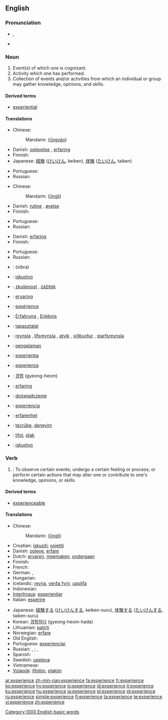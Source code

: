{{see|expérience}}
==English==
{{wikipedia}}

===Pronunciation===
*{{IPA|/ɪksˈpɪɹiəns/}}, {{SAMPA|/Iks"pIr\i@ns/}}
*{{audio|en-us-experience.ogg|Audio (US)}}

===Noun===
{{en-noun}}

# Event(s) of which one is cognizant.
# Activity which one has performed.
# Collection of events and/or activities from which an individual or group may gather knowledge, opinions, and skills.

====Derived terms====
*[[experiential]]

====Translations====
{{trans-top|event(s) of which one is cognizant}}
* Chinese:
*:Mandarin: {{zh-ts|經驗|经验}} ([[jīng]][[yàn]])
* Danish: [[oplevelse]] {{c}}, [[erfaring]] {{c}}
* Finnish: {{t+|fi|kokemus}}
* Japanese: [[経験]] ([[けいけん]], keiken), [[体験]] ([[たいけん]], taiken)
{{trans-mid}}
* Portuguese: {{t+|pt|experiência|f}}
* Russian: {{t|ru|опыт|m|m|tr=ópyt|sc=Cyrl}}
{{trans-bottom}}

{{trans-top|activity which one has performed}}
* Chinese:
*:Mandarin: {{zh-ts|經歷|經歷}} ([[jīng]][[lì]])
* Danish: [[rutine]] {{c}}, [[øvelse]] {{c}}
* Finnish: {{t+|fi|kokemus}}
{{trans-mid}}
* Portuguese: {{t+|pt|experiência|f}}
* Russian: {{t|ru|опыт|m|m|tr=ópyt|sc=Cyrl}}
{{trans-bottom}}

{{trans-top|collection of events and/or activities from which an individual or group may gather knowledge}}
* Danish: [[erfaring]] {{c}}
* Finnish: {{t+|fi|kokemus}}
{{trans-mid}}
* Portuguese: {{t+|pt|experiência|f}}
* Russian: {{t|ru|опыт|m|m|tr=ópyt|sc=Cyrl}}
{{trans-bottom}}

{{ttbc-top}}
*{{ttbc|Arabic}}: {{ARchar|[[خبرة]]}} (xíbra) {{f}}
*{{ttbc|Croatian}}: [[iskustvo]] {{n}}
*{{ttbc|Czech}}: [[zkušenost]] {{f}}, [[zážitek]] {{m}}
*{{ttbc|Dutch}}: [[ervaring]] {{f}}
*{{ttbc|French}}: [[expérience]] {{f}}
*{{ttbc|German}}: [[Erfahrung]] {{f}}, [[Erlebnis]] {{n}}
*{{ttbc|Hungarian}}: [[tapasztalat]]
*{{ttbc|Icelandic}}: [[reynsla]] {{f}}, [[lífsreynsla]] {{f}}, [[atvik]] {{n}}, [[viðburður]] {{m}}, [[starfsreynsla]] {{f}}
*{{ttbc|Indonesian}}: [[alam|pengalaman]]
*{{ttbc|Interlingua}}: [[experientia]]
{{ttbc-mid}}
*{{ttbc|Italian}}: [[esperienza]] {{f}}
*{{ttbc|Korean}}: [[경험]] (gyeong-heom)
*{{ttbc|Norwegian}}: [[erfaring]]
*{{ttbc|Polish}}: [[doświadczenie]] {{n}}
*{{ttbc|Spanish}}: [[experiencia]] {{f}}
*{{ttbc|Swedish}}: [[erfarenhet]]
*{{ttbc|Turkish}}: [[tecrübe]], [[deneyim]]
*{{ttbc|Volapük}}: [[lifot]], [[plak]]
*{{ttbc|Serbian}}: [[iskustvo]]
{{ttbc-bottom}}

===Verb===
{{en-verb|experienc|ing}}

# {{transitive}}: To observe certain events; undergo a certain feeling or process; or perform certain actions that may alter one or contribute  to one's knowledge, opinions, or skills.

====Derived terms====
*[[experienceable]]

====Translations====
{{trans-top|to observe or undergo}}
* Chinese:
*:Mandarin: {{zh-ts|經歷|經歷}} ([[jīng]][[lì]])
* Croatian: [[iskusiti]]; [[osjetiti]]
* Danish: [[opleve]], [[erfare]]
* Dutch: [[ervaren]], [[meemaken]], [[ondergaan]]
* Finnish: {{t-|fi|kokea}}
* French: {{t+|fr|éprouver}}
* German: {{t+|de|erfahren}}, {{t+|de|erleben}}
* Hungarian: {{t+|hu|tapasztal}}
* Icelandic: [[reyna]], [[verða fyrir]], [[upplifa]]
* Indonesian: {{t+|id|alam|alt=mengalami|xs=Indonesian}}
* [[Interlingua]]: [[experientiar]]
* Italian: [[esperire]]
{{trans-mid}}
* Japanese: [[経験]]する ([[けいけん]]する, keiken-suru), [[体験]]する ([[たいけん]]する, taiken-suru)
* Korean: [[경험하다]] (gyeong-heom-hada)
* Lithuanian: [[patirti]]
* Norwegian: [[erfare]]
* Old English: {{t-|ang|gebidan|alt=ġebīdan|xs=Old English}}
* Portuguese: [[experienciar]]
* Russian: {{t|ru|испытывать|tr=ispýtyvat’|sc=Cyrl}} {{impf}}, {{t|ru|испытать|tr=ispytát’|sc=Cyrl}} {{pf}}; {{t|ru|переживать|tr=p'er'eživát’|sc=Cyrl}} {{impf}}, {{t|ru|пережить|tr=p'er'ežít’|sc=Cyrl}} {{pf}}
* Spanish: {{t-|es|experimentar}}
* Swedish: [[uppleva]]
* Vietnamese: {{t+|vi|kinh nghiệm|xs=Vietnamese}}
* [[Volapük]]: [[lifotön]], [[plakön]]
{{trans-bottom}}

[[Category:1000 English basic words]]

[[ar:experience]]
[[zh-min-nan:experience]]
[[fa:experience]]
[[fr:experience]]
[[ko:experience]]
[[hy:experience]]
[[io:experience]]
[[id:experience]]
[[it:experience]]
[[ku:experience]]
[[hu:experience]]
[[ja:experience]]
[[pl:experience]]
[[pt:experience]]
[[ru:experience]]
[[simple:experience]]
[[fi:experience]]
[[ta:experience]]
[[te:experience]]
[[vi:experience]]
[[zh:experience]]